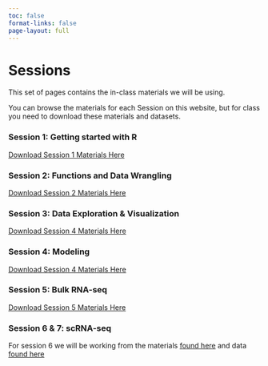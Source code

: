 ```yaml
---
toc: false
format-links: false
page-layout: full
---
```

# Sessions

This set of pages contains the in-class materials we will be using.

You can browse the materials for each Session on this website, but for class you need to download these materials and datasets. 

### Session 1: Getting started with R
[Download Session 1 Materials Here](https://download-directory.github.io?url=https://github.com/ccb-hms/immunology-bootcamp-2023/tree/main/session-materials/session1)

### Session 2: Functions and Data Wrangling
[Download Session 2 Materials Here](https://download-directory.github.io?url=https://github.com/ccb-hms/immunology-bootcamp-2023/tree/main/session-materials/session2)

### Session 3: Data Exploration & Visualization
[Download Session 4 Materials Here](https://download-directory.github.io?url=https://github.com/ccb-hms/immunology-bootcamp-2023/tree/main/session-materials/session3)

### Session 4: Modeling
[Download Session 4 Materials Here](https://download-directory.github.io?url=https://github.com/ccb-hms/immunology-bootcamp-2023/tree/main/session-materials/session4)

### Session 5: Bulk RNA-seq
[Download Session 5 Materials Here](https://download-directory.github.io?url=https://github.com/ccb-hms/immunology-bootcamp-2023/tree/main/session-materials/session5)

### Session 6 & 7: scRNA-seq
For session 6 we will be working from the materials [found here](https://www.singlecellcourse.org/) and data [found here](https://singlecellcourse.cog.sanger.ac.uk/index.html?shared=data/update/)

